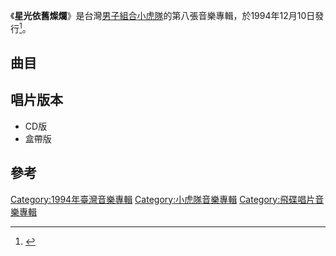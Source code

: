 {{Infobox Album
| Name           = 快樂的感覺永遠一樣
| Type           = 專輯
| Artist         = [[小虎隊_(台灣)|小虎隊]]
| Released       = 1994年12月10日
| Recorded       = 1994年
| Genre          = [[國語流行音樂|國語流行音樂]]
| Length         = 45:41
| Label          = [[飛碟唱片|飛碟唱片]]
| Producer       = 
| Reviews        = 
| Chart position =  
| Certification  = 
| Last album     = [[星光依舊燦爛|星光依舊燦爛]]<br/>（1993年）
| This album     = '''快樂的感覺永遠一樣''' <br /> （1994年）
| Next album     = [[庸人自擾|庸人自擾]]<br/>（1995年）
| Misc           = 
}}

《'''星光依舊燦爛'''》是台灣[[男子組合|男子組合]][[小虎隊_(台灣)|小虎隊]]的第八張音樂專輯，於1994年12月10日發行<ref>{{Cite book|title=流行音乐教育系列丛书 中国流行音乐简史|last=尤静波著|first=|publisher=上海：上海音乐出版社|year=2015.09|isbn=978-7-5523-0844-0|location=|pages=309}}</ref>。

==曲目==
{{tracklist
| headline     = 
| total_length = 45:41
| title_width  = 16%
| all_producer = [[李子恆|李子恆]]

| title1         = 快樂的感覺永遠一樣
| music1         = [[賴國勇|賴國勇]]
| lyrics1        = [[劉虞瑞|劉虞瑞]]
| arranger1      = [[Tim_Heintz|Tim Heintz]]
| producer1      = 
| longnote1      = 第一主打歌
| note1          = 
| length1        = 4:26

| title2         = Crazy For You 
| music2         = [[徐瑋|徐瑋]] 
| lyrics2        = [[傅平|傅平]] 
| arranger2      = Tim Heintz 
| producer2      = 
| longnote2      = 
| note2          = [[蘇有朋|蘇有朋]]
| length2        = 4:06

| title3         = 愛我吧 
| music3         = [[林一平_(音樂人)|林一平]] 
| lyrics3        = 劉虞瑞
| arranger3      = Tim Heintz 
| producer3      = 
| longnote3      = 
| note3          = [[陳志朋|陳志朋]]
| length3        = 4:35  

| title4         = 暖暖我的手
| music4         = 林一平 
| lyrics4        = [[星期三|星期三]] 
| arranger4      = [[Iskandar_Ismail|Iskandar Ismail]]
| producer4      = 
| longnote4      = 
| note4          = [[吳奇隆|吳奇隆]]
| length4        = 4:43

| title5         = 真我
| music5         = [[張玉美|張玉美]]
| lyrics5        = [[陳樂融|陳樂融]] 
| arranger5      = [[何國杰|何國杰]]
| producer5      = 
| longnote5      = 第二主打歌
| note5          = 
| length5        = 5:12

| title6         = 天堂海
| music6         = [[陳大力|陳大力]]
| lyrics6        = 李子恆 
| arranger6      = 何國杰
| producer6      = 
| longnote6      = 第三主打歌
| note6          = 
| length6        = 4:50 

| title7         = 好聚好散
| music7         = [[仁至剛|仁至剛]] 
| lyrics7        = 仁至剛
| arranger7      = Tim Heintz
| producer7      = 
| longnote7      =
| note7          = 陳志朋
| length7        = 4:44
 
| title8         = 冷咖啡 
| music8         = [[徐禹|徐禹]]
| lyrics8        = [[熊儒賢|熊儒賢]]  
| arranger8      = Tim Heintz 
| producer8      = 
| longnote8      = 
| note8          = 吳奇隆
| length8        = 4:40

| title9         = 覺醒
| music9         = [[殷文琦|殷文琦]]
| lyrics9        = 陳樂融 
| arranger9      = [[Belinda_Foo|Belinda Foo]] 
| producer9      = 
| longnote9      = 
| note9          = 蘇有朋
| length9        = 4:00

| title10        = 快樂的感覺永遠一樣
| music10        = 賴國勇
| lyrics10       = 
| arranger10     = Tim Heintz  
| producer10     =
| note10         = 卡拉OK版
| longnote10     = 
| length10       = 4:25
}}

== 唱片版本 ==
*CD版
*盒帶版

==參考==
{{reflist}}

{{小虎隊 (台灣)}}

[[Category:1994年臺灣音樂專輯|Category:1994年臺灣音樂專輯]]
[[Category:小虎隊音樂專輯|Category:小虎隊音樂專輯]]
[[Category:飛碟唱片音樂專輯|Category:飛碟唱片音樂專輯]]